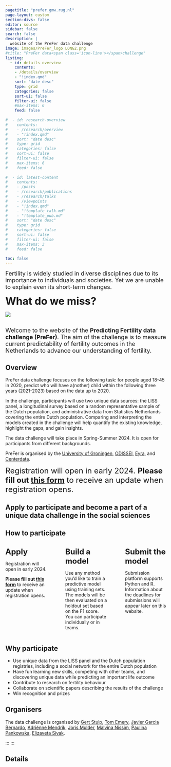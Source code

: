 ```yaml
---
pagetitle: "prefer.gmw.rug.nl"
page-layout: custom
section-divs: false
editor: source
sidebar: false
search: false
description: | 
  website of the PreFer data challenge
image: images/PreFer_logo LONG2.png
#title: "PreFer data<span class='icon-line'></span>challenge"
listing:
  - id: details-overview
    contents: 
    - /details/overview
    - "!index.qmd"
    sort: "date desc"
    type: grid
    categories: false
    sort-ui: false
    filter-ui: false
    #max-items: 6
    feed: false
    
#  - id: research-overview
#    contents: 
#    - /research/overview
#    - "!index.qmd"
#    sort: "date desc"
#    type: grid
#    categories: false
#    sort-ui: false
#    filter-ui: false
#    max-items: 6
#    feed: false
    
#  - id: latest-content
#    contents: 
#    - /posts
#    - /research/publications
#    - /research/talks
#    - /viewpoints
#    - "!index.qmd"
#    - "!template_talk.md"
#    - "!template_pub.md"
#    sort: "date desc"
#    type: grid
#    categories: false
#    sort-ui: false
#    filter-ui: false
#    max-items: 3
#    feed: false

toc: false
---
```


::: {.content-container}
::: {.top-story .purple-background}


::: grid
::: {.g-col-12 .g-col-lg-4 .top-story-text}
<!-- add emply line-->
<font size="+1">    </font>
  
<font size="+1">Fertility is widely studied in diverse disciplines due to its importance to individuals and societies. Yet we are unable to explain even its short-term changes.</font>  

<font size="+3">__What do we miss?__</font>
:::
::: {.g-col-12 .g-col-lg-8 .top-story-img}
![](/images/placeholder_pick.png)
:::
:::


:::
:::


<!-- quick overview -->
::: {.content-container}
::: {.listing-block}

<!-- add emply line-->
<font size="+1">    </font>  
<font size="+1">Welcome to the website of the __Predicting Fertility data challenge (PreFer)__. The aim of the challenge is to measure current predictability of fertility outcomes in the Netherlands to advance our understanding of fertility.</font>

:::
::::



<!--  overview  -->
::: {.content-container}
::: {.listing-block}
## Overview

PreFer data challenge focuses on the following task: for people aged 18-45 in 2020, predict who will have a(nother) child within the following three years (2021-2023) based on the data up to 2020. 

In the challenge, participants will use two unique data sources: the LISS panel, a longitudinal survey based on a random representative sample of the Dutch population, and administrative data from Statistics Netherlands covering the entire Dutch population. Comparing and interpreting the models created in the challenge will help quantify the existing knowledge, highlight the gaps, and gain insights.  

The data challenge will take place in Spring-Summer 2024. It is open for participants from different backgrounds.
  

PreFer is organised by the [University of Groningen](https://www.rug.nl/), [ODISSEI](https://odissei-data.nl/en/), [Eyra](https://www.eyra.co/), and [Centerdata](https://www.centerdata.nl/).  

<font size="+2">Registration will open in early 2024. __Please fill out [this form](https://forms.gle/HUzwTZqmg8BTt6Bg7)__ to receive an update when registration opens.</font>
:::
:::



::: {.pullout-text}
::: {.pullout-container}
::: {.pullout-block .black-background}


## Apply to participate and become a part of a unique data challenge in the social sciences


:::
:::
:::




<!-- how to participate -->
::: {.content-container}
::: {.listing-block}

## How to participate
:::: {.columns}
::: {.column width="30%"}
<font size="+2">__Apply__</font>

Registration will open in early 2024.   

__Please fill out [this form](https://forms.gle/HUzwTZqmg8BTt6Bg7)__ to receive an update when registration opens.
  
:::
::: {.column width="3%"}
:::
::: {.column width="30%"}
<font size="+2">__Build a model__</font> 

Use any method you’d like to train a predictive model using training sets. The models will be then evaluated on a holdout set based on the F1 score. You can participate individually or in teams.  
:::
::: {.column width="3%"}
:::
::: {.column width="30%"}
<font size="+2">__Submit the model__</font>  

Submission platform supports Python and R.
Information about the deadlines for submissions will appear later on this website.
 
:::

::::
:::
:::


<!-- why participate -->
::: {.content-container}
::: {.listing-block}
## Why participate
* Use unique data from the LISS panel and the Dutch population registries, including a social network for the entire Dutch population  
* Have fun learning new skills, competing with other teams, and discovering unique data while predicting an important life outcome  
* Contribute to research on fertility behaviour  
* Collaborate on scientific papers describing the results of the challenge  
* Win recognition and prizes  

:::
:::

<!-- organisers -->
::: {.content-container}
::: {.listing-block}
## Organisers
The data challenge is organised by [Gert Stulp](https://www.gertstulp.com/), [Tom Emery](https://tomemery.eu/), [Javier Garcia Bernardo](https://www.uu.nl/staff/JGarciaBernardo), [Adriënne Mendrik](https://www.linkedin.com/in/adriennemendrik?originalSubdomain=nl), [Joris Mulder](https://www.centerdata.nl/team/joris-mulder), [Malvina Nissim](https://malvinanissim.github.io/), [Paulina Pankowska](https://www.uu.nl/staff/PKPankowska), [Elizaveta Sivak](https://lisasivak.github.io/).
:::
:::

:::
:::

<!-- details about the challenge -->
::: {.content-container}
::: {.listing-block}

## Details

::: {#details-overview}
:::

:::
:::







